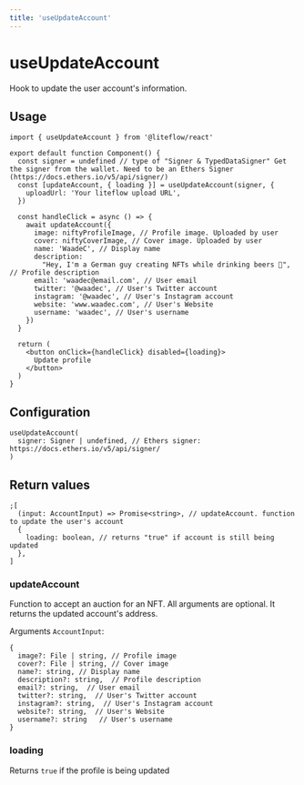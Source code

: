 ```yaml
---
title: 'useUpdateAccount'
---
```


# useUpdateAccount

Hook to update the user account's information.

## Usage

```tsx
import { useUpdateAccount } from '@liteflow/react'

export default function Component() {
  const signer = undefined // type of "Signer & TypedDataSigner" Get the signer from the wallet. Need to be an Ethers Signer (https://docs.ethers.io/v5/api/signer/)
  const [updateAccount, { loading }] = useUpdateAccount(signer, {
    uploadUrl: 'Your liteflow upload URL',
  })

  const handleClick = async () => {
    await updateAccount({
      image: niftyProfileImage, // Profile image. Uploaded by user
      cover: niftyCoverImage, // Cover image. Uploaded by user
      name: 'WaadeC', // Display name
      description:
        "Hey, I'm a German guy creating NFTs while drinking beers 🍻", // Profile description
      email: 'waadec@email.com', // User email
      twitter: '@waadec', // User's Twitter account
      instagram: '@waadec', // User's Instagram account
      website: 'www.waadec.com', // User's Website
      username: 'waadec', // User's username
    })
  }

  return (
    <button onClick={handleClick} disabled={loading}>
      Update profile
    </button>
  )
}
```

## Configuration

```tsx
useUpdateAccount(
  signer: Signer | undefined, // Ethers signer: https://docs.ethers.io/v5/api/signer/
)
```

## Return values

```tsx
;[
  (input: AccountInput) => Promise<string>, // updateAccount. function to update the user's account
  {
    loading: boolean, // returns "true" if account is still being updated
  },
]
```

### updateAccount

Function to accept an auction for an NFT. All arguments are optional. It returns the updated account's address.

Arguments `AccountInput`:

```tsx
{
  image?: File | string, // Profile image
  cover?: File | string, // Cover image
  name?: string, // Display name
  description?: string,  // Profile description
  email?: string,  // User email
  twitter?: string,  // User's Twitter account
  instagram?: string,  // User's Instagram account
  website?: string,  // User's Website
  username?: string   // User's username
}
```

### loading

Returns `true` if the profile is being updated
